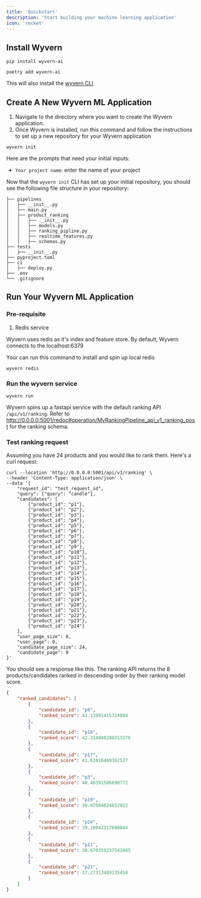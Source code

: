 ```yaml
---
title: 'Quickstart'
description: 'Start building your machine learning application'
icon: 'rocket'
---
```


## Install Wyvern
<CodeGroup>

```shell pip
pip install wyvern-ai
```

```shell poetry
poetry add wyvern-ai
```

This will also install the [wyvern CLI](/references#wyvern-cli)

</CodeGroup>

## Create A New Wyvern ML Application
1. Navigate to the directory where you want to create the Wyvern application.
2. Once Wyvern is installed, run this command and follow the instructions to set up a new repository for your Wyvern application
```
wyvern init
```

Here are the prompts that need your initial inputs:
- `Your project name`: enter the name of your project

Now that the `wyvern init` CLI has set up your initial repository, you should see the following file structure in your repository:
```
├── pipelines
│   ├── __init__.py
│   ├── main.py
│   ├── product_ranking
│   │   ├── __init__.py
│   │   ├── models.py
│   │   ├── ranking_pipline.py
│   │   ├── realtime_features.py
│   │   ├── schemas.py
├── tests
│   ├── __init__.py
├── pyproject.toml
├── ci
│   ├── deploy.py
├── .env
└── .gitignore
```

## Run Your Wyvern ML Application

### Pre-requisite
1. Redis service

Wyvern uses redis as it's index and feature store. By default, Wyvern connects to the localhost:6379

Your can run this command to install and spin up local redis
```
wyvern redis
```

### Run the wyvern service
```
wyvern run
```

Wyvern spins up a fastapi service with the default ranking API `/api/v1/ranking`. Refer to http://0.0.0.0:5001/redoc#operation/MyRankingPipeline_api_v1_ranking_post for the ranking schema.


### Test ranking request

Assuming you have 24 products and you would like to rank them. Here's a curl request:
```
curl --location 'http://0.0.0.0:5001/api/v1/ranking' \
--header 'Content-Type: application/json' \
--data '{
    "request_id": "test_request_id",
    "query": {"query": "candle"},
    "candidates": [
        {"product_id": "p1"},
        {"product_id": "p2"},
        {"product_id": "p3"},
        {"product_id": "p4"},
        {"product_id": "p5"},
        {"product_id": "p6"},
        {"product_id": "p7"},
        {"product_id": "p8"},
        {"product_id": "p9"},
        {"product_id": "p10"},
        {"product_id": "p11"},
        {"product_id": "p12"},
        {"product_id": "p13"},
        {"product_id": "p14"},
        {"product_id": "p15"},
        {"product_id": "p16"},
        {"product_id": "p17"},
        {"product_id": "p18"},
        {"product_id": "p19"},
        {"product_id": "p20"},
        {"product_id": "p21"},
        {"product_id": "p22"},
        {"product_id": "p23"},
        {"product_id": "p24"}
    ],
    "user_page_size": 8,
    "user_page": 0,
    "candidate_page_size": 24,
    "candidate_page": 0
}'
```

You should see a response like this. The ranking API returns the 8 products/candidates ranked in descending order by their ranking model score.

```json
{
    "ranked_candidates": [
        {
            "candidate_id": "p9",
            "ranked_score": 43.13991415724884
        },
        {
            "candidate_id": "p18",
            "ranked_score": 42.314880208313376
        },
        {
            "candidate_id": "p17",
            "ranked_score": 41.62010469362527
        },
        {
            "candidate_id": "p3",
            "ranked_score": 40.48391586690772
        },
        {
            "candidate_id": "p19",
            "ranked_score": 39.82504624652922
        },
        {
            "candidate_id": "p24",
            "ranked_score": 39.10042317690844
        },
        {
            "candidate_id": "p11",
            "ranked_score": 38.670359237541945
        },
        {
            "candidate_id": "p21",
            "ranked_score": 37.27313489135458
        }
    ]
}
```
